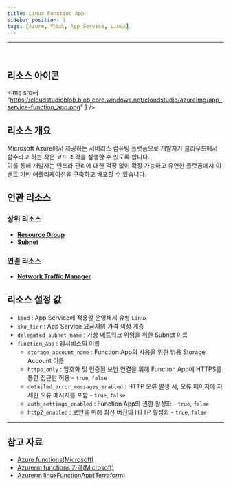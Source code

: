 ```yaml
---
title: Linux Function App
sidebar_position: 1
tags: [Azure, 리소스, App Service, Linux]
---
```



<hr />
<br />


## 리소스 아이콘

<img
    src={
        "https://cloudstudioblob.blob.core.windows.net/cloudstudio/azureImg/app_service-function_app.png"
    }
/>

## 리소스 개요
 Microsoft Azure에서 제공하는 서버리스 컴퓨팅 플랫폼으로 개발자가 클라우드에서 함수라고 하는 작은 코드 조각을 실행할 수 있도록 합니다.   
 이를 통해 개발자는 인프라 관리에 대한 걱정 없이 확장 가능하고 유연한 플랫폼에서 이벤트 기반 애플리케이션을 구축하고 배포할 수 있습니다.

## 연관 리소스
### 상위 리소스
- [**Resource Group**](https://docs.cstudio.app/en/docs/resource/azure/Base/ResourceGroup)
- [**Subnet**](https://docs.cstudio.app/en/docs/resource/azure/Network/Subnet)
### 연결 리소스
- [**Network Traffic Manager**](https://docs.cstudio.app/en/docs/resource/azure/Network/TrafficManager)


## 리소스 설정 값
- ```kind``` : App Service에 적용할 운영체제 유형 ```Linux```
- ```sku_tier``` : App Service 요금제의 가격 책정 계층
- ```delegated_subnet_name``` : 가상 네트워크 위임을 위한 Subnet 이름
- ```function_app``` : 앱서비스의 이름
    -  ```storage_account_name``` : Function App의 사용을 위한 범용 Storage Account 이름
    -  ```https_only``` : 암호화 및 인증된 보안 연결을 위해 Function App에 HTTPS를 통한 접근만 허용 - ```true```, ```false```
    -  ```detailed_error_messages_enabled``` : HTTP 오류 발생 시, 오류 페이지에 자세한 오류 메시지를 포함 - ```true```, ```false```
    -  ```auth_settings_enabled``` : Function App의 권한 활성화 - ```true```, ```false```
    -  ```http2_enabled``` : 보안을 위해 최신 버전의 HTTP 활성화 - ```true```, ```false```
    
<hr />

## 참고 자료
- [Azure functions(Microsoft)](https://learn.microsoft.com/ko-kr/azure/azure-functions/functions-overview)
- [Azurerm functions 가격(Microsoft)](https://azure.microsoft.com/ko-kr/pricing/details/functions/)
- [Azurerm linuxFunctionApp(Terraform)](https://registry.terraform.io/providers/hashicorp/azurerm/latest/docs/resources/linux_function_app)